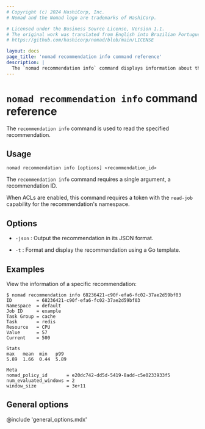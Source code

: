 ```yaml
---
# Copyright (c) 2024 HashiCorp, Inc.
# Nomad and the Nomad logo are trademarks of HashiCorp.

# Licensed under the Business Source License, Version 1.1.
# The original work was translated from English into Brazilian Portuguese.
# https://github.com/hashicorp/nomad/blob/main/LICENSE

layout: docs
page_title: 'nomad recommendation info command reference'
description: |
  The `nomad recommendation info` command displays information about the specified recommendation in Nomad Enterprise.
---
```


# `nomad recommendation info` command reference

The `recommendation info` command is used to read the specified recommendation.

<EnterpriseAlert product="nomad"/>

## Usage

```plaintext
nomad recommendation info [options] <recommendation_id>
```

The `recommendation info` command requires a single argument, a recommendation ID.

When ACLs are enabled, this command requires a token with the `read-job`
capability for the recommendation's namespace.

## Options

- `-json` : Output the recommendation in its JSON format.

- `-t` : Format and display the recommendation using a Go template.

## Examples

View the information of a specific recommendation:

```shell-session
$ nomad recommendation info 68236421-c90f-efa6-fc02-37ae2d59bf03
ID         = 68236421-c90f-efa6-fc02-37ae2d59bf03
Namespace  = default
Job ID     = example
Task Group = cache
Task       = redis
Resource   = CPU
Value      = 57
Current    = 500

Stats
max   mean  min   p99
5.89  1.66  0.44  5.89

Meta
nomad_policy_id       = e20dc742-dd5d-5419-8add-c5e0233933f5
num_evaluated_windows = 2
window_size           = 3e+11
```

## General options

@include 'general_options.mdx'
